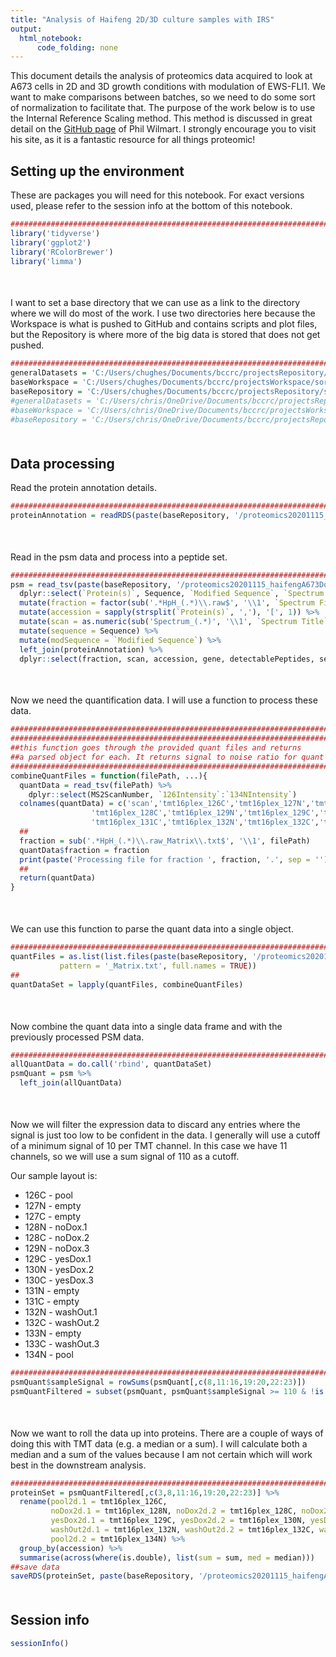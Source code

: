 ```yaml
---
title: "Analysis of Haifeng 2D/3D culture samples with IRS"
output:
  html_notebook:
      code_folding: none
---
```


This document details the analysis of proteomics data acquired to look at A673 cells in 2D and 3D growth conditions with modulation of EWS-FLI1. We want to make comparisons between batches, so we need to do some sort of normalization to facilitate that. The purpose of the work below is to use the Internal Reference Scaling method. This method is discussed in great detail on the [GitHub page](https://github.com/pwilmart/IRS_normalization) of Phil Wilmart. I strongly encourage you to visit his site, as it is a fantastic resource for all things proteomic!

## Setting up the environment

These are packages you will need for this notebook. For exact versions used, please refer to the session info at the bottom of this notebook.

```r
##########################################################################################
library('tidyverse')
library('ggplot2')
library('RColorBrewer')
library('limma')
```

<div style="margin-bottom:50px;"></div>

I want to set a base directory that we can use as a link to the directory where we will do most of the work. I use two directories here because the Workspace is what is pushed to GitHub and contains scripts and plot files, but the Repository is where more of the big data is stored that does not get pushed.

```r
##########################################################################################
generalDatasets = 'C:/Users/chughes/Documents/bccrc/projectsRepository/generalDatasets'
baseWorkspace = 'C:/Users/chughes/Documents/bccrc/projectsWorkspace/sorensenLab/relatedToOthers'
baseRepository = 'C:/Users/chughes/Documents/bccrc/projectsRepository/sorensenLab/relatedToOthers'
#generalDatasets = 'C:/Users/chris/OneDrive/Documents/bccrc/projectsRepository/generalDatasets'
#baseWorkspace = 'C:/Users/chris/OneDrive/Documents/bccrc/projectsWorkspace/sorensenLab/relatedToYbx1'
#baseRepository = 'C:/Users/chris/OneDrive/Documents/bccrc/projectsRepository/sorensenLab/relatedToYbx1'
```

<div style="margin-bottom:50px;"></div>

## Data processing

Read the protein annotation details.

```r
##########################################################################################
proteinAnnotation = readRDS(paste(baseRepository, '/proteomics20201115_haifengA673Dox2d3dSetA/uniprotHumanNov2020.fasta.annotated.rds', sep = ''))
```

<div style="margin-bottom:50px;"></div>

Read in the psm data and process into a peptide set.

```r
##########################################################################################
psm = read_tsv(paste(baseRepository, '/proteomics20201115_haifengA673Dox2d3dSetA/20201115_HaifengA673Dox2d3dSetA_TMT16_HpH_Default_PSM_Report.txt', sep = '')) %>%
  dplyr::select(`Protein(s)`, Sequence, `Modified Sequence`, `Spectrum File`, `Spectrum Title`) %>%
  mutate(fraction = factor(sub('.*HpH_(.*)\\.raw$', '\\1', `Spectrum File`), levels = seq(1,36,1))) %>%
  mutate(accession = sapply(strsplit(`Protein(s)`, ','), '[', 1)) %>%
  mutate(scan = as.numeric(sub('Spectrum_(.*)', '\\1', `Spectrum Title`))) %>%
  mutate(sequence = Sequence) %>%
  mutate(modSequence = `Modified Sequence`) %>%
  left_join(proteinAnnotation) %>%
  dplyr::select(fraction, scan, accession, gene, detectablePeptides, sequence, modSequence)
```

<div style="margin-bottom:50px;"></div>

Now we need the quantification data. I will use a function to process these data.

```r
#######################################################################
#######################################################################
##this function goes through the provided quant files and returns
##a parsed object for each. It returns signal to noise ratio for quant
#######################################################################
combineQuantFiles = function(filePath, ...){
  quantData = read_tsv(filePath) %>%
    dplyr::select(MS2ScanNumber, `126Intensity`:`134NIntensity`)
  colnames(quantData) = c('scan','tmt16plex_126C','tmt16plex_127N','tmt16plex_127C','tmt16plex_128N',
                  'tmt16plex_128C','tmt16plex_129N','tmt16plex_129C','tmt16plex_130N','tmt16plex_130C','tmt16plex_131N',
                  'tmt16plex_131C','tmt16plex_132N','tmt16plex_132C','tmt16plex_133N','tmt16plex_133C','tmt16plex_134N')
  ##
  fraction = sub('.*HpH_(.*)\\.raw_Matrix\\.txt$', '\\1', filePath)
  quantData$fraction = fraction
  print(paste('Processing file for fraction ', fraction, '.', sep = ''))
  ##
  return(quantData)
}
```

<div style="margin-bottom:50px;"></div>

We can use this function to parse the quant data into a single object.

```r
##########################################################################################
quantFiles = as.list(list.files(paste(baseRepository, '/proteomics20201115_haifengA673Dox2d3dSetA/quantFiles/', sep = ''),
           pattern = '_Matrix.txt', full.names = TRUE))
##
quantDataSet = lapply(quantFiles, combineQuantFiles)
```

<div style="margin-bottom:50px;"></div>

Now combine the quant data into a single data frame and with the previously processed PSM data.

```r
##########################################################################################
allQuantData = do.call('rbind', quantDataSet)
psmQuant = psm %>%
  left_join(allQuantData)
```

<div style="margin-bottom:50px;"></div>

Now we will filter the expression data to discard any entries where the signal is just too low to be confident in the data. I generally will use a cutoff of a minimum signal of 10 per TMT channel. In this case we have 11 channels, so we will use a sum signal of 110 as a cutoff. 

Our sample layout is:

* 126C - pool
* 127N - empty
* 127C - empty
* 128N - noDox.1
* 128C - noDox.2
* 129N - noDox.3
* 129C - yesDox.1
* 130N - yesDox.2
* 130C - yesDox.3
* 131N - empty
* 131C - empty
* 132N - washOut.1
* 132C - washOut.2
* 133N - empty
* 133C - washOut.3
* 134N - pool

```r
##########################################################################################
psmQuant$sampleSignal = rowSums(psmQuant[,c(8,11:16,19:20,22:23)])
psmQuantFiltered = subset(psmQuant, psmQuant$sampleSignal >= 110 & !is.na(psmQuant$gene) & !grepl('-', psmQuant$gene))
```

<div style="margin-bottom:50px;"></div>

Now we want to roll the data up into proteins. There are a couple of ways of doing this with TMT data (e.g. a median or a sum). I will calculate both a median and a sum of the values because I am not certain which will work best in the downstream analysis. 

```r
##########################################################################################
proteinSet = psmQuantFiltered[,c(3,8,11:16,19:20,22:23)] %>%
  rename(pool2d.1 = tmt16plex_126C,
         noDox2d.1 = tmt16plex_128N, noDox2d.2 = tmt16plex_128C, noDox2d.3 = tmt16plex_129N, 
         yesDox2d.1 = tmt16plex_129C, yesDox2d.2 = tmt16plex_130N, yesDox2d.3 = tmt16plex_130C, 
         washOut2d.1 = tmt16plex_132N, washOut2d.2 = tmt16plex_132C, washOut2d.3 = tmt16plex_133C,
         pool2d.2 = tmt16plex_134N) %>%
  group_by(accession) %>%
  summarise(across(where(is.double), list(sum = sum, med = median)))
##save data
saveRDS(proteinSet, paste(baseRepository, '/proteomics20201115_haifengA673Dox2d3dSetA/dataset_proteinSet2d.rds', sep = ''))
```

<div style="margin-bottom:50px;"></div>

## Session info

```r
sessionInfo()
```





























